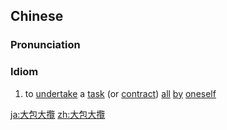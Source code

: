 {{also|大包大揽}}
==Chinese==
{{zh-forms|s=大包大揽}}

===Pronunciation===
{{zh-pron
|m=dàbāodàlǎn
|c=daai6 baau1 daai6 laam5
|cat=id
}}

===Idiom===
{{zh-idiom}}

# {{lb|zh|Advanced Mandarin}} to [[undertake]] a [[task]] (or [[contract]]) [[all]] [[by]] [[oneself]]

[[ja:大包大攬]]
[[zh:大包大攬]]